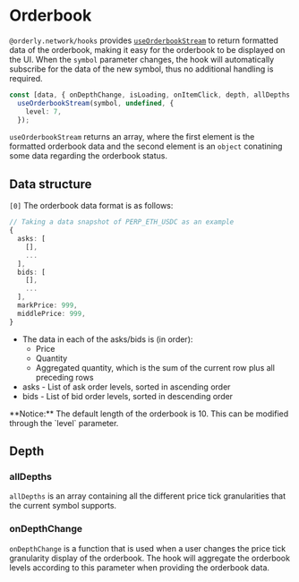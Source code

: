 
# Orderbook

`@orderly.network/hooks` provides [`useOrderbookStream`](/) to return formatted data of the orderbook, making it easy for the orderbook to be displayed on the UI. When the `symbol` parameter changes, the hook will automatically subscribe for the data of the new symbol, thus no additional handling is required.

```typescript
const [data, { onDepthChange, isLoading, onItemClick, depth, allDepths }] =
  useOrderbookStream(symbol, undefined, {
    level: 7,
  });
```

`useOrderbookStream` returns an array, where the first element is the formatted orderbook data and the second element is an `object` conatining some data regarding the orderbook status.

## Data structure

`[0]` The orderbook data format is as follows:

```typescript
// Taking a data snapshot of PERP_ETH_USDC as an example
{
  asks: [
    [],
    ...
  ],
  bids: [
    [],
    ...
  ],
  markPrice: 999,
  middlePrice: 999,
}
```

- The data in each of the asks/bids is (in order):
  - Price
  - Quantity
  - Aggregated quantity, which is the sum of the current row plus all preceding rows
- asks - List of ask order levels, sorted in ascending order
- bids - List of bid order levels, sorted in descending order

<Callout type="info">
  **Notice:** The default length of the orderbook is 10. This can be modified through the `level` parameter.
</Callout>

## Depth

### allDepths

`allDepths` is an array containing all the different price tick granularities that the current symbol supports.

### onDepthChange

`onDepthChange` is a function that is used when a user changes the price tick granularity display of the orderbook. The hook will aggregate the orderbook levels according to this parameter when providing the orderbook data.

<CodeLive code={orderbookRow} height={460} />
